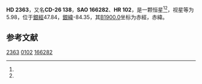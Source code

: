 {{Starbox begin
| name = HD 2363
}}
{{Starbox observe
| epoch = [[J2000.0|J2000.0]]
| constell = {{星座名待查}}<ref name=SIMBAD>{{cite web
 | url=http://simbad.u-strasbg.fr/simbad/sim-id?Ident=HR+102
 | title =Pulsating variable Star
 | publisher=Centre de Données astronomiques de Strasbourg
 | work=SIMBAD
 | accessdate=2012-07-13}}</ref><ref name=DATA>{{cite web
 | url=http://vizier.u-strasbg.fr/viz-bin/VizieR-5?-out.add=.&-source=5050&-corr=PK=HR&-out.max=9999&HR=102
 | title=VizieR Detailed Page
 | accessdate=2012-07-13
 | archive-date=2016-03-05
 | archive-url=https://web.archive.org/web/20160305013149/http://vizier.u-strasbg.fr/viz-bin/VizieR-5?-out.add=.&-source=5050&-corr=PK=HR&-out.max=9999&HR=102
 | dead-url=no
 }}</ref>
| 星官 = 
| ra = {{RA|0|27|14.7}}<ref name=SIMBAD /><ref name=DATA />
| dec = {{DEC|-25|32|50}}<ref name=SIMBAD /><ref name=DATA />
| appmag_v = 5.98<ref name=SIMBAD /><ref name=DATA />
}}
{{Starbox character
| class = G8III<ref name=SIMBAD /><ref name=DATA />
| b-v = 1.03<ref name=SIMBAD /><ref name=DATA />
| u-b = 0.88<ref name=SIMBAD /><ref name=DATA />
| r-i = <ref name=SIMBAD /><ref name=DATA />
| variable = 
}}
{{Starbox astrometry
| radial_v = 0.88
| prop_mo_ra = -3
| parallax = 
| p_error = 
}}
{{Starbox catalog
| names =CD-26 138，[[SAO星表|SAO]] 166282，[[HD星表|HD]] 2363，[[HR星表|HR]] 102}}
{{Starbox reference |Simbad=HR+102}}
{{Starbox end}}

'''HD 2363'''，又名'''CD-26 138'''，'''SAO 166282'''、'''HR 102'''，是一颗恒星<ref name=SIMBAD /><ref name=DATA />，视星等为5.98，位于[[銀道座標系|銀經]]47.84，[[銀道座標系|銀緯]]-84.35，其[[B1900.0|B1900.0]]坐标为赤經{{RA|0|22|14}}，赤緯{{DEC|-26|-84.35|1}}。

== 参考文献 ==
{{reflist}}

{{star-stub}}

[[Category:HD和HDE天體|2363]]
[[Category:HR天體|0102]]
[[Category:SAO天體|166282]]